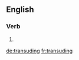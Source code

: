 
==English==

===Verb===
{{head|en}}

# {{present participle of|transude}}

[[de:transuding]]
[[fr:transuding]]
